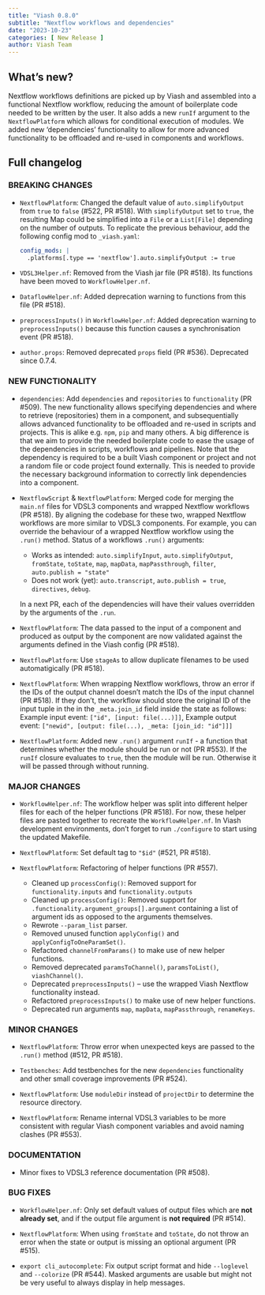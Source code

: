 ```yaml
---
title: "Viash 0.8.0"
subtitle: "Nextflow workflows and dependencies"
date: "2023-10-23"
categories: [ New Release ]
author: Viash Team
---
```


## What's new?

Nextflow workflows definitions are picked up by Viash and assembled into a functional Nextflow workflow, reducing the amount of boilerplate code needed to be written by the user.
It also adds a new `runIf` argument to the `NextflowPlatform` which allows for conditional execution of modules.
We added new 'dependencies' functionality to allow for more advanced functionality to be offloaded and re-used in components and workflows.

## Full changelog

### BREAKING CHANGES

* `NextflowPlatform`: Changed the default value of `auto.simplifyOutput` from `true` to `false` (#522, PR #518). With `simplifyOutput` set to `true`, the resulting Map could be simplified into a `File` or a `List[File]` depending on the number of outputs. To replicate the previous behaviour, add the following config mod to `_viash.yaml`:

  ```yaml
  config_mods: |
    .platforms[.type == 'nextflow'].auto.simplifyOutput := true
  ```

* `VDSL3Helper.nf`: Removed from the Viash jar file (PR #518). Its functions have been moved to `WorkflowHelper.nf`.

* `DataflowHelper.nf`: Added deprecation warning to functions from this file (PR #518).

* `preprocessInputs()` in `WorkflowHelper.nf`: Added deprecation warning to `preprocessInputs()` because this function causes a synchronisation event (PR #518).

* `author.props`: Removed deprecated `props` field (PR #536). Deprecated since 0.7.4.

### NEW FUNCTIONALITY

* `dependencies`: Add `dependencies` and `repositories` to `functionality` (PR #509). 
  The new functionality allows specifying dependencies and where to retrieve (repositories) them in a component, and subsequentially allows advanced functionality to be offloaded and re-used in scripts and projects. This is alike e.g. `npm`, `pip` and many others. A big difference is that we aim to provide the needed boilerplate code to ease the usage of the dependencies in scripts, workflows and pipelines.
  Note that the dependency is required to be a built Viash component or project and not a random file or code project found externally. This is needed to provide the necessary background information to correctly link dependencies into a component.

* `NextflowScript` & `NextflowPlatform`: Merged code for merging the `main.nf` files for VDSL3 components and wrapped Nextflow workflows (PR #518).
  By aligning the codebase for these two, wrapped Nextflow workflows are more similar to VDSL3 components. For example, you can override the behaviour of a
  wrapped Nextflow workflow using the `.run()` method. Status of a workflows `.run()` arguments:

  - Works as intended: `auto.simplifyInput`, `auto.simplifyOutput`, `fromState`, `toState`, `map`, `mapData`, `mapPassthrough`, `filter`, `auto.publish = "state"`
  - Does not work (yet): `auto.transcript`, `auto.publish = true`, `directives`, `debug`.

  In a next PR, each of the dependencies will have their values overridden by the arguments of the `.run`.

* `NextflowPlatform`: The data passed to the input of a component and produced as output by the component are now validated against the arguments defined in the Viash config (PR #518).

* `NextflowPlatform`: Use `stageAs` to allow duplicate filenames to be used automatigically (PR #518).

* `NextflowPlatform`: When wrapping Nextflow workflows, throw an error if the IDs of the output channel doesn't match the IDs of the input channel (PR #518).
  If they don't, the workflow should store the original ID of the input tuple in the in the `_meta.join_id` field inside the state as follows:
  Example input event: `["id", [input: file(...)]]`,
  Example output event: `["newid", [output: file(...), _meta: [join_id: "id"]]]`

* `NextflowPlatform`: Added new `.run()` argument `runIf` - a function that determines whether the module should be run or not (PR #553).
  If the `runIf` closure evaluates to `true`, then the module will be run. Otherwise it will be passed through without running.

### MAJOR CHANGES

* `WorkflowHelper.nf`: The workflow helper was split into different helper files for each of the helper functions (PR #518).
  For now, these helper files are pasted together to recreate the `WorkflowHelper.nf`.
  In Viash development environments, don't forget to run `./configure` to start using the updated Makefile.

* `NextflowPlatform`: Set default tag to `"$id"` (#521, PR #518).

* `NextflowPlatform`: Refactoring of helper functions (PR #557).
  - Cleaned up `processConfig()`: Removed support for `functionality.inputs` and `functionality.outputs`
  - Cleaned up `processConfig()`: Removed support for `.functionality.argument_groups[].argument` containing a list of argument ids as opposed to the arguments themselves.
  - Rewrote `--param_list` parser.
  - Removed unused function `applyConfig()` and `applyConfigToOneParamSet()`.
  - Refactored `channelFromParams()` to make use of new helper functions.
  - Removed deprecated `paramsToChannel()`, `paramsToList()`, `viashChannel()`.
  - Deprecated `preprocessInputs()` -- use the wrapped Viash Nextflow functionality instead.
  - Refactored `preprocessInputs()` to make use of new helper functions.
  - Deprecated run arguments `map`, `mapData`, `mapPassthrough`, `renameKeys`.

### MINOR CHANGES

* `NextflowPlatform`: Throw error when unexpected keys are passed to the `.run()` method (#512, PR #518).

* `Testbenches`: Add testbenches for the new `dependencies` functionality and other small coverage improvements (PR #524).

* `NextflowPlatform`: Use `moduleDir` instead of `projectDir` to determine the resource directory.

* `NextflowPlatform`: Rename internal VDSL3 variables to be more consistent with regular Viash component variables and avoid naming clashes (PR #553).

### DOCUMENTATION

* Minor fixes to VDSL3 reference documentation (PR #508).

### BUG FIXES

* `WorkflowHelper.nf`: Only set default values of output files which are **not already set**, and if the output file argument is **not required** (PR #514).

* `NextflowPlatform`: When using `fromState` and `toState`, do not throw an error when the state or output is missing an optional argument (PR #515).

* `export cli_autocomplete`: Fix output script format and hide `--loglevel` and `--colorize` (PR #544). Masked arguments are usable but might not be very useful to always display in help messages.

